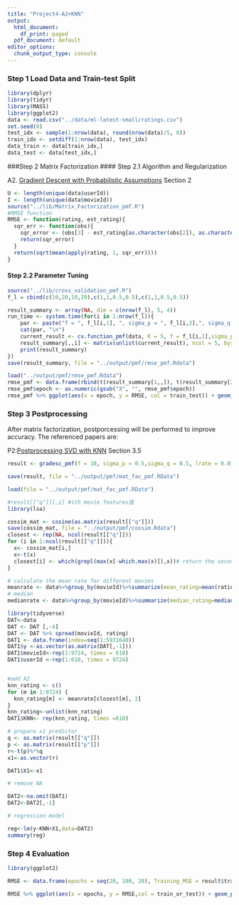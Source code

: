 ```yaml
---
title: "Project4-A2+KNN"
output:
  html_document:
    df_print: paged
  pdf_document: default
editor_options: 
  chunk_output_type: console
---
```



### Step 1 Load Data and Train-test Split
```r
library(dplyr)
library(tidyr)
library(MASS)
library(ggplot2)
data <- read.csv("../data/ml-latest-small/ratings.csv")
set.seed(0)
test_idx <- sample(1:nrow(data), round(nrow(data)/5, 0))
train_idx <- setdiff(1:nrow(data), test_idx)
data_train <- data[train_idx,]
data_test <- data[test_idx,]
```

###Step 2 Matrix Factorization
#### Step 2.1 Algorithm and Regularization

A2. [Gradient Descent with Probabilistic Assumptions](./paper/P3 probabilistic-matrix-factorization.pdf) Section 2


```r
U <- length(unique(data$userId))
I <- length(unique(data$movieId))
source("../lib/Matrix_Factorization_pmf.R")
#RMSE function
RMSE <- function(rating, est_rating){
  sqr_err <- function(obs){
    sqr_error <- (obs[3] - est_rating[as.character(obs[2]), as.character(obs[1])])^2
    return(sqr_error)
  }
  return(sqrt(mean(apply(rating, 1, sqr_err))))  
}
```




#### Step 2.2 Parameter Tuning

```r
source("../lib/cross_validation_pmf.R")
f_l = cbind(c(10,20,10,20),c(1,1,0.5,0.5),c(1,1,0.5,0.5))
```

```r
result_summary <- array(NA, dim = c(nrow(f_l), 5, 4)) 
run_time <- system.time(for(i in 1:nrow(f_l)){
    par <- paste("f = ", f_l[i,1], ", sigma_p = ", f_l[i,2],", sigma_q = ", f_l[i,3])
    cat(par, "\n")
    current_result <- cv.function_pmf(data, K = 5, f = f_l[i,1],sigma_p=f_l[i,2],sigma_q= f_l[i,3],sigma = 0.1)
    result_summary[,,i] <- matrix(unlist(current_result), ncol = 5, byrow = T) 
    print(result_summary)
})
save(result_summary, file = "../output/pmf/rmse_pmf.Rdata")
```

```r
load("../output/pmf/rmse_pmf.Rdata")
rmse_pmf <- data.frame(rbind(t(result_summary[1,,]), t(result_summary[2,,])), train_test = rep(c("Train", "Test"), each = 4), par = rep(paste("f = ", f_l[,1], ", sigma_p = ", f_l[,2], ", sigma_q = ", f_l[,3]), times = 2)) %>% gather("epoch", "RMSE", -train_test, -par)
rmse_pmf$epoch <- as.numeric(gsub("X", "", rmse_pmf$epoch))
rmse_pmf %>% ggplot(aes(x = epoch, y = RMSE, col = train_test)) + geom_point() + facet_grid(~par)
```

### Step 3 Postprocessing
After matrix factorization, postporcessing will be performed to improve accuracy.
The referenced papers are:

P2:[Postprocessing SVD with KNN](./paper/P2 Improving regularized singular value decomposition for collaborative filtering .pdf) Section 3.5


```r
result <- gradesc_pmf(f = 10, sigma_p = 0.5,sigma_q = 0.5, lrate = 0.01, max.iter = 100, stopping.deriv = 0.01, data = data, train = data_train, test = data_test)

save(result, file = "../output/pmf/mat_fac_pmf.RData")
```

```r
load(file = "../output/pmf/mat_fac_pmf.RData")

#result[["q"]][,i] #ith movie features值
library(lsa)

cossim_mat <- cosine(as.matrix(result[["q"]]))
save(cossim_mat, file = "../output/pmf/cossim.Rdata")
closest <- rep(NA, ncol(result[["q"]]))
for (i in 1:ncol(result[["q"]])){
  x<- cossim_mat[i,]
  x<-t(x)
  closest[i] <- which(grepl(max(x[-which.max(x)]),x))# return the second highest cosine sim(drop itself)
}
```

```r
# calculate the mean rate for different movies
meanrate <- data%>%group_by(movieId)%>%summarize(mean_rating=mean(rating))
# median
medianrate <- data%>%group_by(movieId)%>%summarize(median_rating=median(rating))
```

```r
library(tidyverse)
DAT<-data
DAT <- DAT [,-4]
DAT <- DAT %>% spread(movieId, rating)
DAT1 <- data.frame(index=seq(1:5931640))
DAT1$y <-as.vector(as.matrix(DAT[,-1]))
DAT1$movieId<-rep(1:9724, times = 610)
DAT1$userId <-rep(1:610, times = 9724)


#add X2
knn_rating <- c()
for (m in 1:9724) {
  knn_rating[m] <- meanrate[closest[m], 2]
}
knn_rating<-unlist(knn_rating)
DAT1$KNN<- rep(knn_rating, times =610)

# prepare x1 predictor
q <- as.matrix(result[["q"]])
p <- as.matrix(result[["p"]])
r<-t(p)%*%q
x1<-as.vector(r)

DAT1$X1<-x1

# remove NA

DAT2<-na.omit(DAT1)
DAT2<-DAT2[,-1]

# regression model

reg<-lm(y~KNN+X1,data=DAT2)
summary(reg)
```

### Step 4 Evaluation

```r
library(ggplot2)

RMSE <- data.frame(epochs = seq(20, 100, 20), Training_MSE = result$train_RMSE, Test_MSE = result$test_RMSE) %>% gather(key = train_or_test, value = RMSE, -epochs)

RMSE %>% ggplot(aes(x = epochs, y = RMSE,col = train_or_test)) + geom_point() + scale_x_discrete(limits = seq(20, 100, 20)) + xlim(c(0, 100))

```
